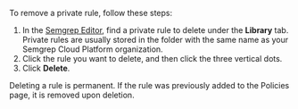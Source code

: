 To remove a private rule, follow these steps:

1. In the [Semgrep Editor](https://semgrep.dev/orgs/-/editor), find a private rule to delete under the <i class="fa-solid fa-server"></i> **Library** tab. Private rules are usually stored in the folder with the same name as your Semgrep Cloud Platform organization.
1. Click the rule you want to delete, and then click the <i class="fa-solid fa-ellipsis-vertical"></i> three vertical dots.
1. Click <i class="fa-regular fa-trash-can"></i> **Delete**.

Deleting a rule is permanent. If the rule was previously added to the Policies page, it is removed upon deletion.
